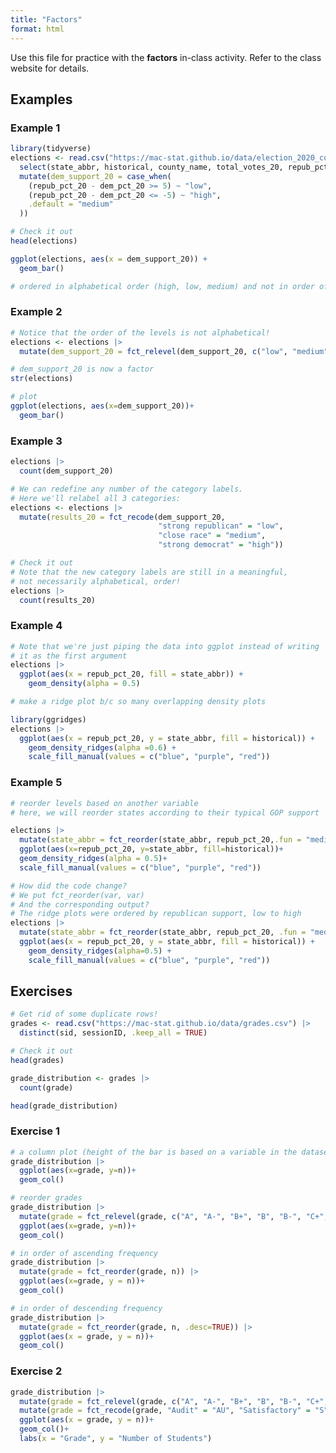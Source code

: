 ```yaml
---
title: "Factors"
format: html
---
```


Use this file for practice with the **factors** in-class activity. Refer to the class website for details.


## Examples {.unnumbered}

### Example 1 {.unnumbered}
```r
library(tidyverse)
elections <- read.csv("https://mac-stat.github.io/data/election_2020_county.csv") |> 
  select(state_abbr, historical, county_name, total_votes_20, repub_pct_20, dem_pct_20) |> 
  mutate(dem_support_20 = case_when(
    (repub_pct_20 - dem_pct_20 >= 5) ~ "low",
    (repub_pct_20 - dem_pct_20 <= -5) ~ "high",
    .default = "medium"
  ))

# Check it out
head(elections)  
```
```r
ggplot(elections, aes(x = dem_support_20)) + 
  geom_bar()

# ordered in alphabetical order (high, low, medium) and not in order of support :(
```
### Example 2 {.unnumbered}
```r
# Notice that the order of the levels is not alphabetical!
elections <- elections |>
  mutate(dem_support_20 = fct_relevel(dem_support_20, c("low", "medium", "high")))

# dem_support_20 is now a factor
str(elections)

# plot
ggplot(elections, aes(x=dem_support_20))+
  geom_bar()
```

### Example 3 {.unnumbered}

```r
elections |> 
  count(dem_support_20)

# We can redefine any number of the category labels.
# Here we'll relabel all 3 categories:
elections <- elections |> 
  mutate(results_20 = fct_recode(dem_support_20, 
                                 "strong republican" = "low",
                                 "close race" = "medium",
                                 "strong democrat" = "high"))

# Check it out
# Note that the new category labels are still in a meaningful,
# not necessarily alphabetical, order!
elections |> 
  count(results_20)
```

### Example 4 {.unnumbered}
```r
# Note that we're just piping the data into ggplot instead of writing
# it as the first argument
elections |> 
  ggplot(aes(x = repub_pct_20, fill = state_abbr)) + 
    geom_density(alpha = 0.5)
```
```r
# make a ridge plot b/c so many overlapping density plots 

library(ggridges)
elections |> 
  ggplot(aes(x = repub_pct_20, y = state_abbr, fill = historical)) + 
    geom_density_ridges(alpha =0.6) + 
    scale_fill_manual(values = c("blue", "purple", "red"))
```
### Example 5 {.unnumbered}
```r
# reorder levels based on another variable
# here, we will reorder states according to their typical GOP support 

elections |>
  mutate(state_abbr = fct_reorder(state_abbr, repub_pct_20,.fun = "median")) |>
  ggplot(aes(x=repub_pct_20, y=state_abbr, fill=historical))+
  geom_density_ridges(alpha = 0.5)+
  scale_fill_manual(values = c("blue", "purple", "red"))

```
```r
# How did the code change?
# We put fct_reorder(var, var)
# And the corresponding output?
# The ridge plots were ordered by republican support, low to high
elections |> 
  mutate(state_abbr = fct_reorder(state_abbr, repub_pct_20, .fun = "median", .desc = TRUE)) |> 
  ggplot(aes(x = repub_pct_20, y = state_abbr, fill = historical)) + 
    geom_density_ridges(alpha=0.5) + 
    scale_fill_manual(values = c("blue", "purple", "red"))
```
## Exercises {.unnumbered}

```r
# Get rid of some duplicate rows!
grades <- read.csv("https://mac-stat.github.io/data/grades.csv") |> 
  distinct(sid, sessionID, .keep_all = TRUE)

# Check it out
head(grades)
```
```r
grade_distribution <- grades |> 
  count(grade)

head(grade_distribution)
```

### Exercise 1 {.unnumbered}
```r
# a column plot (height of the bar is based on a variable in the dataset)
grade_distribution |>
  ggplot(aes(x=grade, y=n))+
  geom_col()
```
```r
# reorder grades
grade_distribution |>
  mutate(grade = fct_relevel(grade, c("A", "A-", "B+", "B", "B-", "C+", "C", "C-", "D+", "D", "D-", "NC", "S","AU"))) |>
  ggplot(aes(x=grade, y=n))+
  geom_col()
```

```r
# in order of ascending frequency
grade_distribution |>
  mutate(grade = fct_reorder(grade, n)) |>
  ggplot(aes(x=grade, y = n))+
  geom_col()

```
```r
# in order of descending frequency
grade_distribution |>
  mutate(grade = fct_reorder(grade, n, .desc=TRUE)) |>
  ggplot(aes(x = grade, y = n))+
  geom_col()
```

### Exercise 2 {.unnumbered}

```r
grade_distribution |>
  mutate(grade = fct_relevel(grade, c("A", "A-", "B+", "B", "B-", "C+", "C", "C-", "D+", "D", "D-", "NC", "S", "AU"))) |>
  mutate(grade = fct_recode(grade, "Audit" = "AU", "Satisfactory" = "S")) |>
  ggplot(aes(x = grade, y = n))+
  geom_col()+
  labs(x = "Grade", y = "Number of Students")
```

